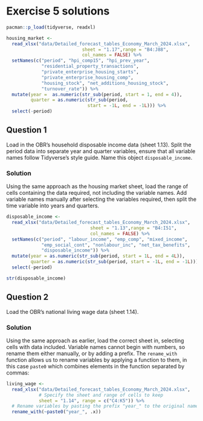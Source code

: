 # Exercise 5 solutions

```r
pacman::p_load(tidyverse, readxl)

housing_market <- 
  read_xlsx("data/Detailed_forecast_tables_Economy_March_2024.xlsx",
                            sheet = "1.17",range = "B4:J88",  
                            col_names = FALSE) %>%  
  setNames(c("period", "hpi_comp15", "hpi_prev_year", 
             "residential_property_transactions", 
             "private_enterprise_housing_starts",
             "private_enterprise_housing_comp", 
             "housing_stock", "net_additions_housing_stock",
             "turnover_rate")) %>% 
  mutate(year =  as.numeric(str_sub(period, start = 1, end = 4)),
         quarter = as.numeric(str_sub(period, 
                              start = -1L, end = -1L))) %>%  
  select(-period)
```

## Question 1
Load in the OBR's household disposable income data (sheet 1.13). Split the period data into separate year and quarter variables, ensure that all variable names follow Tidyverse's style guide. Name this object `disposable_income`. 

### Solution {.unnumbered}
Using the same approach as the housing market sheet, load the range of cells containing the data required, not including the variable names. Add variable names manually after selecting the variables required, then split the time variable into years and quarters.

```r
disposable_income <-
  read_xlsx("data/Detailed_forecast_tables_Economy_March_2024.xlsx",
                               sheet = "1.13",range = "B4:I51", 
                               col_names = FALSE) %>% 
  setNames(c("period", "labour_income", "emp_comp", "mixed_income",
             "emp_social_cont", "nonlabour_inc", "net_tax_benefits",
             "disposable_income")) %>% 
  mutate(year = as.numeric(str_sub(period, start = 1L, end = 4L)),
         quarter = as.numeric(str_sub(period, start = -1L, end = -1L))) %>% 
  select(-period)

str(disposable_income)
```

## Question 2
Load the OBR's national living wage data (sheet 1.14). 

### Solution {.unnumbered}
Using the same approach as earlier, load the correct sheet in, selecting cells with data included. Variable names cannot begin with numbers, so rename them either manually, or by adding a prefix. The `rename_with` function allows us to rename variables by applying a function to them, in this case `paste0` which combines elements in the function separated by commas:

```r
living_wage <- 
  read_xlsx("data/Detailed_forecast_tables_Economy_March_2024.xlsx",
            # Specify the sheet and range of cells to keep
            sheet = "1.14", range = c("C4:K5")) %>% 
  # Rename variables by pasting the prefix "year_" to the original name
  rename_with(~paste0("year_", .x))
```
